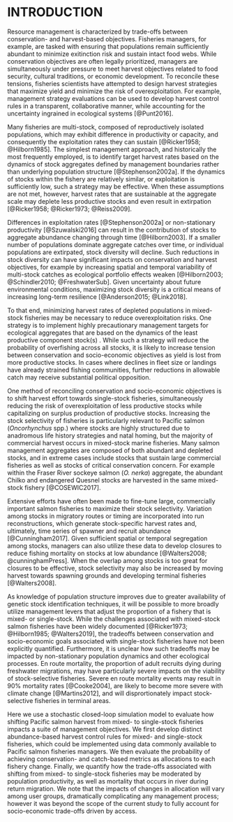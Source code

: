 # INTRODUCTION

Resource management is characterized by trade-offs between conservation- and harvest-based objectives. Fisheries managers, for example, are tasked with ensuring that populations remain sufficiently abundant to minimize exitinction risk and sustain intact food webs. While conservation objectives are often legally prioritized, managers are simultaneously under pressure to meet harvest objectives related to food security, cultural traditions, or economic development. To reconcile these tensions, fisheries scientists have attempted to design harvest strategies that maximize yield and minimize the risk of overexploitation. For example, management strategy evaluations can be used to develop harvest control rules in a transparent, collaborative manner, while accounting for the uncertainty ingrained in ecological systems [@Punt2016].

Many fisheries are multi-stock, composed of reproductively isolated populations, which may exhibit difference in productivity or capacity, and consequently the exploitation rates they can sustain [@Ricker1958; @Hilborn1985]. The simplest management approach, and historically the most frequently employed, is to identify target harvest rates based on the dynamics of stock aggregates defined by management boundaries rather than underlying population structure [@Stephenson2002a]. If the dynamics of stocks within the fishery are relatively similar, or exploitation is sufficiently low, such a strategy may be effective. When these assumptions are not met, however, harvest rates that are sustainable at the aggregate scale may deplete less productive stocks and even result in extirpation [@Ricker1958; @Ricker1973; @Reiss2009]. 

Differences in exploitation rates [@Stephenson2002a] or non-stationary productivity [@Szuwalski2016] can result in the contribution of stocks to aggregate abundance changing through time [@Hilborn2003]. If a smaller number of populations dominate aggregate catches over time, or individual populations are extirpated, stock diversity will decline. Such reductions in stock diversity can have significant impacts on conservation and harvest objectives, for example by increasing spatial and temporal variability of multi-stock catches as ecological portfolio effects weaken [@Hilborn2003; @Schindler2010; @FreshwaterSub]. Given uncertainty about future environmental conditions, maximizing stock diversity is a critical means of increasing long-term resilience [@Anderson2015; @Link2018]. 

To that end, minimizing harvest rates of depleted populations in mixed-stock fisheries may be necessary to reduce overexploitation risks. One strategy is to implement highly precautionary management targets for ecological aggregates that are based on the dynamics of the least productive component stock(s) . While such a strategy will reduce the probability of overfishing across all stocks, it is likely to increase tension between conservation and socio-economic objectives as yield is lost from more productive stocks. In cases where declines in fleet size or landings have already strained fishing communities, further reductions in allowable catch may receive substantial political opposition.

One method of reconciling conservation and socio-economic objectives is to shift harvest effort towards single-stock fisheries, simultaneously reducing the risk of overexploitation of less productive stocks while capitalizing on surplus production of productive stocks. Increasing the stock selectivity of fisheries is particularly relevant to Pacific salmon (*Oncorhynchus* spp.) where stocks are highly structured due to anadromous life history strategies and natal homing, but the majority of commercial harvest occurs in mixed-stock marine fisheries. Many salmon management aggregates are composed of both abundant and depleted stocks, and in extreme cases include stocks that sustain large commercial fisheries as well as stocks of critical conservation concern. For example within the Fraser River sockeye salmon (*O. nerka*) aggregate, the abundant Chilko and endangered Quesnel stocks are harvested in the same mixed-stock fishery [@COSEWIC2017]. 

Extensive efforts have often been made to fine-tune large, commercially important salmon fisheries to maximize their stock selectivity. Variation among stocks in migratory routes or timing are incorporated into run reconstructions, which generate stock-specific harvest rates and, ultimately, time series of spawner and recruit abundance [@Cunningham2017]. Given sufficient spatial or temporal segregation among stocks, managers can also utilize these data to develop closures to reduce fishing mortality on stocks at low abundance [@Walters2008; @cunninghamPress]. When the overlap among stocks is too great for closures to be effective, stock selectivity may also be increased by moving harvest towards spawning grounds and developing terminal fisheries [@Walters2008]. 

As knowledge of population structure improves due to greater availability of genetic stock identification techniques, it will be possible to more broadly utilize management levers that adjust the proportion of a fishery that is mixed- or single-stock. While the challenges associated with mixed-stock salmon fisheries have been widely documented [@Ricker1973; @Hilborn1985; @Walters2019], the tradeoffs between conservation and socio-economic goals associated with single-stock fisheries have not been explicitly quantified. Furthermore, it is unclear how such tradeoffs may be impacted by non-stationary population dynamics and other ecological processes. En route mortality, the proportion of adult recruits dying during freshwater migrations, may have particularly severe impacts on the viability of stock-selective fisheries. Severe en route mortality events may result in 90% mortality rates [@Cooke2004], are likely to become more severe with climate change [@Martins2012], and will disprortionately impact stock-selective fisheries in terminal areas. 

Here we use a stochastic closed-loop simulation model to evaluate how shifting Pacific salmon harvest from mixed- to single-stock fisheries impacts a suite of management objectives. We first develop distinct abundance-based harvest control rules for mixed- and single-stock fisheries, which could be implemented using data commonly available to Pacific salmon fisheries managers. We then evaluate  the probability of achieving conservation- and catch-based metrics as allocations to each fishery change. Finally, we quantify how the trade-offs associated with shifting from mixed- to single-stock fisheries may be moderated by population productivity, as well as mortality that occurs in river during return migration. We note that the impacts of changes in allocation will vary among user groups, dramatically complicating any management process; however it was beyond the scope of the current study to fully account for socio-economic trade-offs driven by access. <!--CF: This last sentence feels out of place to me, I'm open to suggestions... -->
